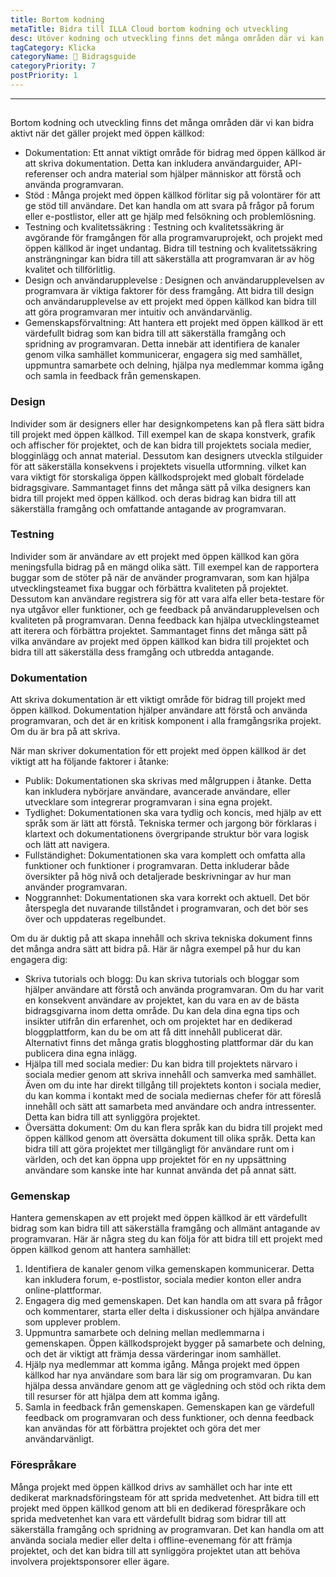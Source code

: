 ```yaml
---
title: Bortom kodning
metaTitle: Bidra till ILLA Cloud bortom kodning och utveckling
desc: Utöver kodning och utveckling finns det många områden där vi kan bidra aktivt till ILLA Cloud
tagCategory: Klicka
categoryName: 📎 Bidragsguide
categoryPriority: 7
postPriority: 1
---
```


* * *

## <Heading hidden>Bortom kodning</Heading>

Bortom kodning och utveckling finns det många områden där vi kan bidra aktivt när det gäller projekt med öppen källkod:

-   Dokumentation: Ett annat viktigt område för bidrag med öppen källkod är att skriva dokumentation. Detta kan inkludera användarguider, API-referenser och andra material som hjälper människor att förstå och använda programvaran.
-   Stöd : Många projekt med öppen källkod förlitar sig på volontärer för att ge stöd till användare. Det kan handla om att svara på frågor på forum eller e-postlistor, eller att ge hjälp med felsökning och problemlösning.
-   Testning och kvalitetssäkring : Testning och kvalitetssäkring är avgörande för framgången för alla programvaruprojekt, och projekt med öppen källkod är inget undantag. Bidra till testning och kvalitetssäkring ansträngningar kan bidra till att säkerställa att programvaran är av hög kvalitet och tillförlitlig.
-   Design och användarupplevelse : Designen och användarupplevelsen av programvara är viktiga faktorer för dess framgång. Att bidra till design och användarupplevelse av ett projekt med öppen källkod kan bidra till att göra programvaran mer intuitiv och användarvänlig.
-   Gemenskapsförvaltning: Att hantera ett projekt med öppen källkod är ett värdefullt bidrag som kan bidra till att säkerställa framgång och spridning av programvaran. Detta innebär att identifiera de kanaler genom vilka samhället kommunicerar, engagera sig med samhället, uppmuntra samarbete och delning, hjälpa nya medlemmar komma igång och samla in feedback från gemenskapen.

### [](https://www.illacloud.com/zh-CN/blog/opensource-for-non-developers#design)Design

Individer som är designers eller har designkompetens kan på flera sätt bidra till projekt med öppen källkod. Till exempel kan de skapa konstverk, grafik och affischer för projektet, och de kan bidra till projektets sociala medier, blogginlägg och annat material. Dessutom kan designers utveckla stilguider för att säkerställa konsekvens i projektets visuella utformning. vilket kan vara viktigt för storskaliga öppen källkodsprojekt med globalt fördelade bidragsgivare. Sammantaget finns det många sätt på vilka designers kan bidra till projekt med öppen källkod. och deras bidrag kan bidra till att säkerställa framgång och omfattande antagande av programvaran.

### [](https://www.illacloud.com/zh-CN/blog/opensource-for-non-developers#testing)Testning

Individer som är användare av ett projekt med öppen källkod kan göra meningsfulla bidrag på en mängd olika sätt. Till exempel kan de rapportera buggar som de stöter på när de använder programvaran, som kan hjälpa utvecklingsteamet fixa buggar och förbättra kvaliteten på projektet. Dessutom kan användare registrera sig för att vara alfa eller beta-testare för nya utgåvor eller funktioner, och ge feedback på användarupplevelsen och kvaliteten på programvaran. Denna feedback kan hjälpa utvecklingsteamet att iterera och förbättra projektet. Sammantaget finns det många sätt på vilka användare av projekt med öppen källkod kan bidra till projektet och bidra till att säkerställa dess framgång och utbredda antagande.

### [](https://www.illacloud.com/zh-CN/blog/opensource-for-non-developers#documentation)Dokumentation

Att skriva dokumentation är ett viktigt område för bidrag till projekt med öppen källkod. Dokumentation hjälper användare att förstå och använda programvaran, och det är en kritisk komponent i alla framgångsrika projekt. Om du är bra på att skriva.

När man skriver dokumentation för ett projekt med öppen källkod är det viktigt att ha följande faktorer i åtanke:

-   Publik: Dokumentationen ska skrivas med målgruppen i åtanke. Detta kan inkludera nybörjare användare, avancerade användare, eller utvecklare som integrerar programvaran i sina egna projekt.
-   Tydlighet: Dokumentationen ska vara tydlig och koncis, med hjälp av ett språk som är lätt att förstå. Tekniska termer och jargong bör förklaras i klartext och dokumentationens övergripande struktur bör vara logisk och lätt att navigera.
-   Fullständighet: Dokumentationen ska vara komplett och omfatta alla funktioner och funktioner i programvaran. Detta inkluderar både översikter på hög nivå och detaljerade beskrivningar av hur man använder programvaran.
-   Noggrannhet: Dokumentationen ska vara korrekt och aktuell. Det bör återspegla det nuvarande tillståndet i programvaran, och det bör ses över och uppdateras regelbundet.

Om du är duktig på att skapa innehåll och skriva tekniska dokument finns det många andra sätt att bidra på. Här är några exempel på hur du kan engagera dig:

-   Skriva tutorials och blogg: Du kan skriva tutorials och bloggar som hjälper användare att förstå och använda programvaran. Om du har varit en konsekvent användare av projektet, kan du vara en av de bästa bidragsgivarna inom detta område. Du kan dela dina egna tips och insikter utifrån din erfarenhet, och om projektet har en dedikerad bloggplattform, kan du be om att få ditt innehåll publicerat där. Alternativt finns det många gratis blogghosting plattformar där du kan publicera dina egna inlägg.
-   Hjälpa till med sociala medier: Du kan bidra till projektets närvaro i sociala medier genom att skriva innehåll och samverka med samhället. Även om du inte har direkt tillgång till projektets konton i sociala medier, du kan komma i kontakt med de sociala mediernas chefer för att föreslå innehåll och sätt att samarbeta med användare och andra intressenter. Detta kan bidra till att synliggöra projektet.
-   Översätta dokument: Om du kan flera språk kan du bidra till projekt med öppen källkod genom att översätta dokument till olika språk. Detta kan bidra till att göra projektet mer tillgängligt för användare runt om i världen, och det kan öppna upp projektet för en ny uppsättning användare som kanske inte har kunnat använda det på annat sätt.

### [](https://www.illacloud.com/zh-CN/blog/opensource-for-non-developers#community)Gemenskap

Hantera gemenskapen av ett projekt med öppen källkod är ett värdefullt bidrag som kan bidra till att säkerställa framgång och allmänt antagande av programvaran. Här är några steg du kan följa för att bidra till ett projekt med öppen källkod genom att hantera samhället:

1.  Identifiera de kanaler genom vilka gemenskapen kommunicerar. Detta kan inkludera forum, e-postlistor, sociala medier konton eller andra online-plattformar.
2.  Engagera dig med gemenskapen. Det kan handla om att svara på frågor och kommentarer, starta eller delta i diskussioner och hjälpa användare som upplever problem.
3.  Uppmuntra samarbete och delning mellan medlemmarna i gemenskapen. Öppen källkodsprojekt bygger på samarbete och delning, och det är viktigt att främja dessa värderingar inom samhället.
4.  Hjälp nya medlemmar att komma igång. Många projekt med öppen källkod har nya användare som bara lär sig om programvaran. Du kan hjälpa dessa användare genom att ge vägledning och stöd och rikta dem till resurser för att hjälpa dem att komma igång.
5.  Samla in feedback från gemenskapen. Gemenskapen kan ge värdefull feedback om programvaran och dess funktioner, och denna feedback kan användas för att förbättra projektet och göra det mer användarvänligt.

### [](https://www.illacloud.com/zh-CN/blog/opensource-for-non-developers#advocating)Förespråkare

Många projekt med öppen källkod drivs av samhället och har inte ett dedikerat marknadsföringsteam för att sprida medvetenhet. Att bidra till ett projekt med öppen källkod genom att bli en dedikerad förespråkare och sprida medvetenhet kan vara ett värdefullt bidrag som bidrar till att säkerställa framgång och spridning av programvaran. Det kan handla om att använda sociala medier eller delta i offline-evenemang för att främja projektet, och det kan bidra till att synliggöra projektet utan att behöva involvera projektsponsorer eller ägare.
